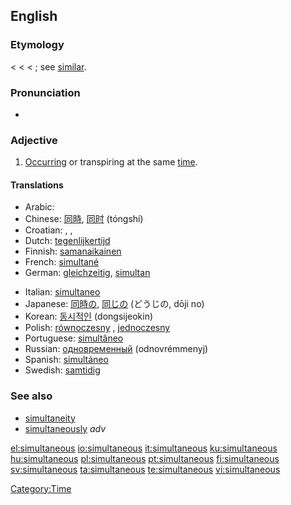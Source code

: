 ==English==

===Etymology===
< {{ML.}} {{term|simultaneus}} < {{term|simultim||at the same time, extended}} < {{etyl|la}} {{term|simul||together, at the same time}}; see [[similar]].

===Pronunciation===
* {{rhymes|eɪniəs}}

===Adjective===
{{en-adj|-}}

# [[occur|Occurring]] or transpiring at the same [[time]].

====Translations====
{{trans-top|at the same time}}
* Arabic: {{Arab|[[معا|معًا]]}} {{IPAchar|(máʕan)}}
* Chinese: [[同時]], [[同时]] (tóngshí)
* Croatian: {{t|hr|simultan|alt=sȉmultān}}, {{t|hr|istovremen|alt=istòvremen}}, {{t|hr|istodoban|alt=istòdoban}}
* Dutch: [[tegenlijkertijd]]
* Finnish: [[samanaikainen]]
* French: [[simultané]]
* German: [[gleichzeitig]], [[simultan]]
{{trans-mid}}
* Italian: [[simultaneo]]
* Japanese: [[同時]]の, [[同じ]]の (どうじの, dōji no)
* Korean: [[동시적인]] (dongsijeokin)
* Polish: [[równoczesny]] {{m}}, [[jednoczesny]] {{m}}
* Portuguese: [[simultâneo]]
* Russian: [[одновременный]] (odnovrémmenyj)
* Spanish: [[simultáneo]]
* Swedish: [[samtidig]]
{{trans-bottom}}

===See also===
* [[simultaneity]] {{pos n}}
* [[simultaneously]] ''adv''

[[Category:Time]]

[[el:simultaneous]]
[[io:simultaneous]]
[[it:simultaneous]]
[[ku:simultaneous]]
[[hu:simultaneous]]
[[pl:simultaneous]]
[[pt:simultaneous]]
[[fi:simultaneous]]
[[sv:simultaneous]]
[[ta:simultaneous]]
[[te:simultaneous]]
[[vi:simultaneous]]